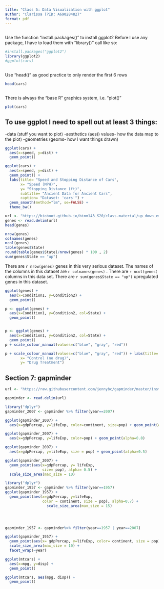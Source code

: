 ```yaml
---
title: "Class 5: Data Visualization with ggplot"
author: "Clarissa (PID: A69028482)"
format: pdf
---
```


## 
Use the function "install.packages()" to install ggplot2
Before I use any package, I have to load them with "library()" call like so:

```r
#install.packages("ggplot2")
library(ggplot2)
#ggplot(cars)
```

##
Use "head()" as good practice to only render the first 6 rows
```r
head(cars)
```
##
There is always the "base R" graphics system, i.e. "plot()"
```r
plot(cars)
```
## To use ggplot I need to spell out at least 3 things:
-data (stuff you want to plot)
-aesthetics (aes() values- how the data map to the plot)
-geometries (geoms- how I want things drawn)
```r
ggplot(cars) +
  aes(x=speed, y=dist) +
  geom_point()
```

```r
ggplot(cars) + 
  aes(x=speed, y=dist) + 
  geom_point() +
  labs(title= "Speed and Stopping Distance of Cars", 
       x= "Speed (MPH)",
       y= "Stopping Distance (ft)",
       subtitle= "Ancient Data for Ancient Cars",
       caption= "Dataset: 'cars'") +
  geom_smooth(method="lm", se=FALSE) +
  theme_bw()
```


```r
url <- "https://bioboot.github.io/bimm143_S20/class-material/up_down_expression.txt"
genes <- read.delim(url)
head(genes)
```
```r
nrow(genes)
colnames(genes)
ncol(genes)
table(genes$State)
round(table(genes$State)/nrow(genes) * 100 , 2)
sum(genes$State == "up")
```

There are `r nrow(genes)` genes in this very serious dataset.
The names of the columns in this dataset are `r colnames(genes)` .
There are `r ncol(genes)` columns in this data set.
There are `r sum(genes$State == "up")` upregulated genes in this dataset.
```r
ggplot(genes) +
  aes(x=Condition1, y=Condition2) +
  geom_point()
```
```r
p <- ggplot(genes) +
  aes(x=Condition1, y=Condition2, col=State) +
  geom_point()



```
```r
p <- ggplot(genes) +
  aes(x=Condition1, y=Condition2, col=State) +
  geom_point()
p + scale_colour_manual(values=c("blue", "gray", "red")) 
```
```r
p + scale_colour_manual(values=c("blue", "gray", "red")) + labs(title= "Gene Expression Changes Upon Drug Treatment", 
       x= "Control (no drug)",
       y= "Drug Treatment")
```

## Section 7: gapminder

```r
url <- "https://raw.githubusercontent.com/jennybc/gapminder/master/inst/extdata/gapminder.tsv"

gapminder <- read.delim(url)
```
```r
library("dplyr")
gapminder_2007 <- gapminder %>% filter(year==2007)
```
```r
ggplot(gapminder_2007) +
  aes(x=gdpPercap, y=lifeExp, color=continent, size=pop) + geom_point(alpha=0.5)
```
```r
ggplot(gapminder_2007) +
  aes(x=gdpPercap, y=lifeExp, color=pop) + geom_point(alpha=0.8)
```
```r
ggplot(gapminder_2007) +
  aes(x=gdpPercap, y=lifeExp, size = pop) + geom_point(alpha=0.5)
```
```r
ggplot(gapminder_2007) + 
  geom_point(aes(x=gdpPercap, y= lifeExp,
                 size= pop), alpha= 0.5) + 
  scale_size_area(max_size = 10)
```

```r
library("dplyr")
gapminder_1957 <- gapminder %>% filter(year==1957)
ggplot(gapminder_1957) +
  geom_point(aes(x=gdpPercap, y=lifeExp, 
                 color = continent, size = pop), alpha=0.7) +
                   scale_size_area(max_size = 15)


                   
```
```r
gapminder_1957 <- gapminder%>% filter(year==1957 | year==2007)

ggplot(gapminder_1957) +
  geom_point(aes(x= gdpPercap, y=lifeExp, color= continent, size = pop), alpha=0.7) +
  scale_size_area(max_size = 10) + 
  facet_wrap(~year)
```
```r
ggplot(mtcars) + 
  aes(x=mpg, y=disp) + 
  geom_point()
```

```r
ggplot(mtcars, aes(mpg, disp)) +
  geom_point()
```

